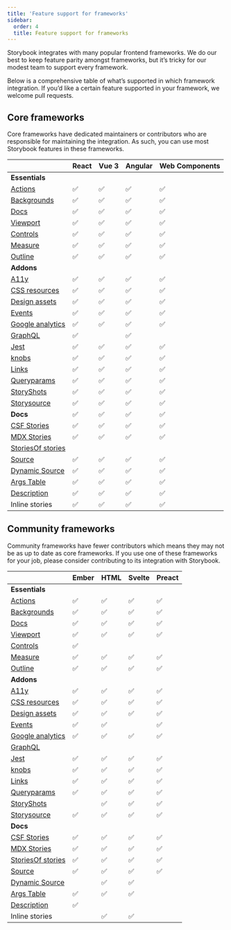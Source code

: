 ```yaml
---
title: 'Feature support for frameworks'
sidebar:
  order: 4
  title: Feature support for frameworks
---
```


Storybook integrates with many popular frontend frameworks. We do our best to keep feature parity amongst frameworks, but it’s tricky for our modest team to support every framework.

Below is a comprehensive table of what’s supported in which framework integration. If you’d like a certain feature supported in your framework, we welcome pull requests.

## Core frameworks

Core frameworks have dedicated maintainers or contributors who are responsible for maintaining the integration. As such, you can use most Storybook features in these frameworks.

|                                                                                                                       | React | Vue 3 | Angular | Web Components |
| --------------------------------------------------------------------------------------------------------------------- | ----- | ----- | ------- | -------------- |
| **Essentials**                                                                                                        |       |       |         |                |
| [Actions](../essentials/actions.mdx)                                                                                  | ✅    | ✅    | ✅       | ✅             |
| [Backgrounds](../essentials/backgrounds.mdx)                                                                          | ✅    | ✅    | ✅       | ✅             |
| [Docs](../writing-docs/index.mdx)                                                                              | ✅    | ✅    | ✅       | ✅             |
| [Viewport](../essentials/viewport.mdx)                                                                                | ✅    | ✅    | ✅       | ✅             |
| [Controls](../essentials/controls.mdx)                                                                                | ✅    | ✅    | ✅       | ✅             |
| [Measure](../essentials/measure-and-outline.mdx#measure-addon)                                                        | ✅    | ✅    | ✅       | ✅             |
| [Outline](../essentials/measure-and-outline.mdx#outline-addon)                                                        | ✅    | ✅    | ✅       | ✅             |
| **Addons**                                                                                                            |       |       |         |                |
| [A11y](../writing-tests/accessibility-testing.mdx)                                                                    | ✅    | ✅    | ✅       | ✅             |
| [CSS resources](https://github.com/storybookjs/addon-cssresources)                                                    | ✅    | ✅    | ✅       | ✅             |
| [Design assets](https://github.com/storybookjs/addon-design-assets)                                                   | ✅    | ✅    | ✅       | ✅             |
| [Events](https://github.com/storybookjs/addon-events)                                                                 | ✅    | ✅    | ✅       | ✅             |
| [Google analytics](https://github.com/storybookjs/addon-google-analytics)                                             | ✅    | ✅    | ✅       | ✅             |
| [GraphQL](https://github.com/storybookjs/addon-graphql)                                                               | ✅    |       | ✅       |                |
| [Jest](https://github.com/storybookjs/storybook/tree/next/code/addons/jest)                                           | ✅    | ✅    | ✅       | ✅             |
| [knobs](https://github.com/storybookjs/addon-knobs)                                                                   | ✅    | ✅    | ✅       | ✅             |
| [Links](https://github.com/storybookjs/storybook/tree/next/code/addons/links)                                         | ✅    | ✅    | ✅       | ✅             |
| [Queryparams](https://github.com/storybookjs/addon-queryparams)                                                       | ✅    | ✅    | ✅       | ✅             |
| [StoryShots](../writing-tests/snapshot-testing.mdx)                                                                   | ✅    | ✅    | ✅       | ✅             |
| [Storysource](https://github.com/storybookjs/storybook/tree/next/code/addons/storysource)                             | ✅    | ✅    | ✅       | ✅             |
| **Docs**                                                                                                              | ✅    | ✅    | ✅       |  ✅              |
| [CSF Stories](./csf.mdx)                                                                                              | ✅    | ✅    | ✅       | ✅             |
| [MDX Stories](./mdx.mdx)                                                                                              | ✅    | ✅    | ✅       | ✅             |
| [StoriesOf stories](https://github.com/storybookjs/storybook/blob/release-7-6/code/lib/preview-api/docs/storiesOf.md) |       |       |          |                |
| [Source](../writing-docs/doc-block-source.mdx)                                                                        | ✅    | ✅    | ✅       | ✅             |
| [Dynamic Source](../writing-docs/doc-block-source.mdx)                                                                | ✅    | ✅    | ✅       | ✅             |
| [Args Table](../writing-docs/doc-block-argstable.mdx)                                                                 | ✅    | ✅    | ✅       | ✅             |
| [Description](../writing-docs/doc-block-description.mdx)                                                              | ✅    | ✅    | ✅       | ✅             |
| Inline stories                                                                                                        | ✅    | ✅    | ✅       | ✅             |


## Community frameworks

Community frameworks have fewer contributors which means they may not be as up to date as core frameworks. If you use one of these frameworks for your job, please consider contributing to its integration with Storybook.

|                                                                                                                       | Ember | HTML | Svelte | Preact |
| --------------------------------------------------------------------------------------------------------------------- | ----- | ---- | ------ | ------ |
| **Essentials**                                                                                                        |       |      |        |        |
| [Actions](../essentials/actions.mdx)                                                                                  | ✅    | ✅   | ✅     | ✅     |
| [Backgrounds](../essentials/backgrounds.mdx)                                                                          | ✅    | ✅   | ✅     | ✅     |
| [Docs](../writing-docs/index.mdx)                                                                              | ✅    | ✅   | ✅     | ✅     |
| [Viewport](../essentials/viewport.mdx)                                                                                | ✅    | ✅   | ✅     | ✅     |
| [Controls](../essentials/controls.mdx)                                                                                | ✅    |      |        |        |
| [Measure](../essentials/measure-and-outline.mdx#measure-addon)                                                        | ✅    | ✅   | ✅     | ✅     |
| [Outline](../essentials/measure-and-outline.mdx#outline-addon)                                                        | ✅    | ✅   | ✅     | ✅     |
| **Addons**                                                                                                            |       |      |        |        |
| [A11y](../writing-tests/accessibility-testing.mdx)                                                                    | ✅    | ✅   | ✅     | ✅     |
| [CSS resources](https://github.com/storybookjs/addon-cssresources)                                                    | ✅    | ✅   | ✅     | ✅     |
| [Design assets](https://github.com/storybookjs/addon-design-assets)                                                   | ✅    | ✅   | ✅     | ✅     |
| [Events](https://github.com/storybookjs/addon-events)                                                                 | ✅    | ✅   |        | ✅     |
| [Google analytics](https://github.com/storybookjs/addon-google-analytics)                                             | ✅    | ✅   | ✅     | ✅     |
| [GraphQL](https://github.com/storybookjs/addon-graphql)                                                               |       |      |        |        |
| [Jest](https://github.com/storybookjs/storybook/tree/next/code/addons/jest)                                           | ✅    | ✅   | ✅     | ✅     |
| [knobs](https://github.com/storybookjs/addon-knobs)                                                                   | ✅    | ✅   | ✅     | ✅     |
| [Links](https://github.com/storybookjs/storybook/tree/next/code/addons/links)                                         | ✅    | ✅   | ✅     | ✅     |
| [Queryparams](https://github.com/storybookjs/addon-queryparams)                                                       | ✅    | ✅   | ✅     | ✅     |
| [StoryShots](../writing-tests/snapshot-testing.mdx)                                                                   |       | ✅   | ✅     | ✅     |
| [Storysource](https://github.com/storybookjs/storybook/tree/next/code/addons/storysource)                             | ✅    | ✅   | ✅     | ✅     |
| **Docs**                                                                                                              |       |      |        |        |
| [CSF Stories](./csf.mdx)                                                                                              | ✅    | ✅   | ✅     | ✅     |
| [MDX Stories](./mdx.mdx)                                                                                              | ✅    | ✅   | ✅     | ✅     |
| [StoriesOf stories](https://github.com/storybookjs/storybook/blob/release-7-6/code/lib/preview-api/docs/storiesOf.md) | ✅    | ✅   | ✅     | ✅     |
| [Source](../writing-docs/doc-block-source.mdx)                                                                        | ✅    | ✅   | ✅     | ✅     |
| [Dynamic Source](../writing-docs/doc-block-source.mdx)                                                                |       | ✅   | ✅     |        |
| [Args Table](../writing-docs/doc-block-argstable.mdx)                                                                 | ✅    | ✅   | ✅     |        |
| [Description](../writing-docs/doc-block-description.mdx)                                                              | ✅    |      |        |        |
| Inline stories                                                                                                        |       | ✅   | ✅     |        |